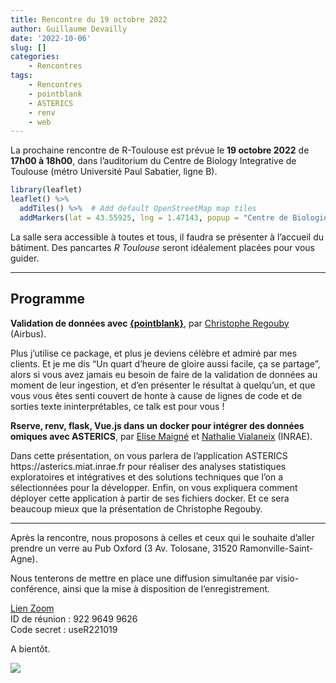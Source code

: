 ```yaml
---
title: Rencontre du 19 octobre 2022
author: Guillaume Devailly
date: '2022-10-06'
slug: []
categories:
    - Rencontres
tags:
    - Rencontres
    - pointblank
    - ASTERICS
    - renv
    - web
---
```


La prochaine rencontre de R-Toulouse est prévue le 
**19 octobre 2022** de **17h00 à 18h00**, 
dans l'auditorium du Centre de Biology Integrative de Toulouse (métro Université Paul Sabatier, ligne B).

```r
library(leaflet)
leaflet() %>%
  addTiles() %>%  # Add default OpenStreetMap map tiles
  addMarkers(lat = 43.55925, lng = 1.47143, popup = "Centre de Biologie Intégrative")
```

La salle sera accessible à toutes et tous, il faudra se présenter à l'accueil du bâtiment.
Des pancartes *R Toulouse* seront idéalement placées pour vous guider.

---

## Programme

**Validation de données avec [{pointblank}](https://cran.r-project.org/package=pointblank)**,
par [Christophe Regouby](https://github.com/cregouby) (Airbus).

Plus j'utilise ce package, et plus je deviens célèbre et admiré par
mes clients. Et je me dis "Un quart d'heure de gloire aussi
facile, ça se partage", alors si vous avez jamais eu besoin de faire
de la validation de données au moment de leur ingestion, et d'en
présenter le résultat à quelqu'un, et que vous vous êtes senti couvert
de honte à cause de lignes de code et  de sorties texte
ininterprétables, ce talk est pour vous !

**Rserve, renv, flask, Vue.js dans un docker pour intégrer des données omiques
avec ASTERICS**,
par [Elise Maigné](https://miat.inra.fr/site/Elise_Maign%C3%A9) et [Nathalie Vialaneix](http://www.nathalievialaneix.eu/) (INRAE).

Dans cette présentation, on vous parlera de l'application
ASTERICS https://asterics.miat.inrae.fr pour réaliser des analyses
statistiques exploratoires et intégratives et des solutions techniques
que l'on a sélectionnées pour la développer. Enfin, on vous expliquera
comment déployer cette application à partir de ses fichiers docker. Et
ce sera beaucoup mieux que la présentation de Christophe Regouby.

---

Après la rencontre, nous proposons à celles et ceux qui le souhaite d'aller prendre un verre au
Pub Oxford (3 Av. Tolosane, 31520 Ramonville-Saint-Agne).

Nous tenterons de mettre en place une diffusion simultanée par visio-conférence, ainsi que la mise à disposition de l'enregistrement.

[Lien Zoom](https://cnrs.zoom.us/j/92296499626?pwd=WlpNYXNUdm5uNkpsaVhaakNmWmJxZz09)   
ID de réunion : 922 9649 9626  
Code secret : useR221019  

A bientôt.

![](/img/logo.svg)

